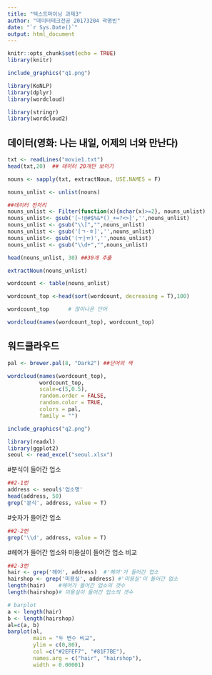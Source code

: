 ---
title: "텍스트마이닝 과제3"
author: "데이터테크전공 20173204 곽명빈"
date: "`r Sys.Date()`"
output: html_document
---

```{r setup, include=FALSE}
knitr::opts_chunk$set(echo = TRUE)
library(knitr)
```

```{r, echo = FALSE, out.width = "75%", fig.align = "left"}
include_graphics("q1.png")
```

```{r}
library(KoNLP)
library(dplyr)
library(wordcloud)

library(stringr)
library(wordcloud2)
```
## 데이터(영화: 나는 내일, 어제의 너와 만난다)
```{r}
txt <- readLines("movie1.txt") 
head(txt,20)  ## 데이터 20개만 보이기 
```



```{r}
nouns <- sapply(txt, extractNoun, USE.NAMES = F)

nouns_unlist <- unlist(nouns)

##데이터 전처리 
nouns_unlist <- Filter(function(x){nchar(x)>=2}, nouns_unlist)
nouns_unlist<- gsub('[~!@#$%&*()_+=?<>]','',nouns_unlist)
nouns_unlist <- gsub("\\[","",nouns_unlist)
nouns_unlist <- gsub('[ㄱ-ㅎ]','',nouns_unlist)
nouns_unlist<- gsub('(ㅜ|ㅠ)','',nouns_unlist)
nouns_unlist <- gsub("\\d+","",nouns_unlist)

head(nouns_unlist, 30) ##30개 추출

extractNoun(nouns_unlist)

wordcount <- table(nouns_unlist)

wordcount_top <-head(sort(wordcount, decreasing = T),100)

wordcount_top      # 많이나온 단어

wordcloud(names(wordcount_top), wordcount_top)

```


## 워드클라우드
```{r}
pal <- brewer.pal(8, "Dark2") ##단어의 색

wordcloud(names(wordcount_top),     
          wordcount_top,
          scale=c(5,0.5),
          random.order = FALSE,
          random.color = TRUE,
          colors = pal,
          family = "")

```
```{r, echo = FALSE, out.width = "75%", fig.align = "left"}
include_graphics("q2.png")
```


```{r}
library(readxl)
library(ggplot2)
seoul <- read_excel("seoul.xlsx")
```
#분식이 들어간 업소
```{r}
##2-1번
address <- seoul$'업소명'
head(address, 50)
grep('분식', address, value = T)
```

#숫자가 들어간 업소
```{r}
##2-2번
grep('\\d', address, value = T)
```

#헤어가 들어간 업소와 미용실이 들어간 업소 비교
```{r}
##2-3번
hair <- grep('헤어', address)  #'헤어'가 들어간 업소
hairshop <- grep('미용실', address) #'미용실'이 들어간 업소
length(hair)    #헤어가 들어간 업소의 갯수
length(hairshop)# 미용실이 들어간 업소의 갯수

# barplot
a <- length(hair)  
b <- length(hairshop)
al=c(a, b)
barplot(al,
        main = "두 변수 비교",
        ylim = c(0,80),
        col =c("#2EFEF7", "#81F7BE"),
        names.arg = c("hair", "hairshop"),
        width = 0.00001)
```

